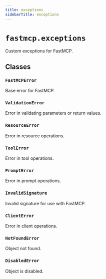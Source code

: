 ```yaml
---
title: exceptions
sidebarTitle: exceptions
---
```


# `fastmcp.exceptions`


Custom exceptions for FastMCP.

## Classes

### `FastMCPError` <sup><a href="https://github.com/Maxi91f/fastmcp/blob/main/src/fastmcp/exceptions.py#L6" target="_blank"><Icon icon="github" style="width: 14px; height: 14px;" /></a></sup>


Base error for FastMCP.


### `ValidationError` <sup><a href="https://github.com/Maxi91f/fastmcp/blob/main/src/fastmcp/exceptions.py#L10" target="_blank"><Icon icon="github" style="width: 14px; height: 14px;" /></a></sup>


Error in validating parameters or return values.


### `ResourceError` <sup><a href="https://github.com/Maxi91f/fastmcp/blob/main/src/fastmcp/exceptions.py#L14" target="_blank"><Icon icon="github" style="width: 14px; height: 14px;" /></a></sup>


Error in resource operations.


### `ToolError` <sup><a href="https://github.com/Maxi91f/fastmcp/blob/main/src/fastmcp/exceptions.py#L18" target="_blank"><Icon icon="github" style="width: 14px; height: 14px;" /></a></sup>


Error in tool operations.


### `PromptError` <sup><a href="https://github.com/Maxi91f/fastmcp/blob/main/src/fastmcp/exceptions.py#L22" target="_blank"><Icon icon="github" style="width: 14px; height: 14px;" /></a></sup>


Error in prompt operations.


### `InvalidSignature` <sup><a href="https://github.com/Maxi91f/fastmcp/blob/main/src/fastmcp/exceptions.py#L26" target="_blank"><Icon icon="github" style="width: 14px; height: 14px;" /></a></sup>


Invalid signature for use with FastMCP.


### `ClientError` <sup><a href="https://github.com/Maxi91f/fastmcp/blob/main/src/fastmcp/exceptions.py#L30" target="_blank"><Icon icon="github" style="width: 14px; height: 14px;" /></a></sup>


Error in client operations.


### `NotFoundError` <sup><a href="https://github.com/Maxi91f/fastmcp/blob/main/src/fastmcp/exceptions.py#L34" target="_blank"><Icon icon="github" style="width: 14px; height: 14px;" /></a></sup>


Object not found.


### `DisabledError` <sup><a href="https://github.com/Maxi91f/fastmcp/blob/main/src/fastmcp/exceptions.py#L38" target="_blank"><Icon icon="github" style="width: 14px; height: 14px;" /></a></sup>


Object is disabled.

